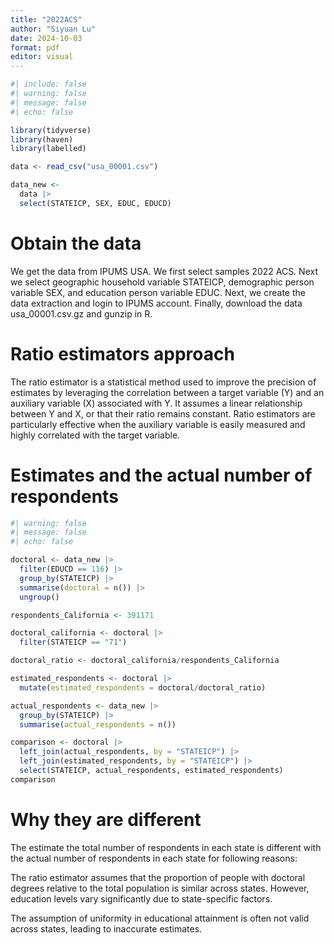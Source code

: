 ```yaml
---
title: "2022ACS"
author: "Siyuan Lu"
date: 2024-10-03
format: pdf
editor: visual
---
```


```r
#| include: false
#| warning: false
#| message: false
#| echo: false

library(tidyverse)
library(haven)
library(labelled)

data <- read_csv("usa_00001.csv")

data_new <-
  data |>
  select(STATEICP, SEX, EDUC, EDUCD)
```

# Obtain the data

We get the data from IPUMS USA. We first select samples 2022 ACS. Next we select geographic household variable STATEICP, demographic person variable SEX, and education person variable EDUC. Next, we create the data extraction and login to IPUMS account. Finally, download the data usa_00001.csv.gz and gunzip in R.

# Ratio estimators approach

The ratio estimator is a statistical method used to improve the precision of estimates by leveraging the correlation between a target variable (Y) and an auxiliary variable (X) associated with Y. It assumes a linear relationship between Y and X, or that their ratio remains constant. Ratio estimators are particularly effective when the auxiliary variable is easily measured and highly correlated with the target variable.

# Estimates and the actual number of respondents

```r
#| warning: false
#| message: false
#| echo: false

doctoral <- data_new |>
  filter(EDUCD == 116) |>
  group_by(STATEICP) |>
  summarise(doctoral = n()) |>
  ungroup()

respondents_California <- 391171

doctoral_california <- doctoral |>
  filter(STATEICP == "71")

doctoral_ratio <- doctoral_california/respondents_California

estimated_respondents <- doctoral |>
  mutate(estimated_respondents = doctoral/doctoral_ratio)

actual_respondents <- data_new |>
  group_by(STATEICP) |>
  summarise(actual_respondents = n())

comparison <- doctoral |>
  left_join(actual_respondents, by = "STATEICP") |>
  left_join(estimated_respondents, by = "STATEICP") |>
  select(STATEICP, actual_respondents, estimated_respondents)
comparison
```

# Why they are different

The estimate the total number of respondents in each state is different with the actual number of respondents in each state for following reasons:

The ratio estimator assumes that the proportion of people with doctoral degrees relative to the total population is similar across states. However, education levels vary significantly due to state-specific factors.

The assumption of uniformity in educational attainment is often not valid across states, leading to inaccurate estimates.
